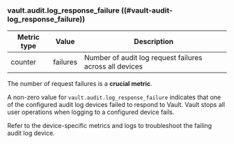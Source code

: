 ### vault.audit.log_response_failure ((#vault-audit-log_response_failure))

Metric type | Value    | Description
----------- | -------- | -----------
counter     | failures | Number of audit log request failures across all devices

The number of request failures is a **crucial metric**.

A non-zero value for `vault.audit.log_response_failure` indicates that one of
the configured audit log devices failed to respond to Vault. Vault stops all
user operations when logging to a configured device fails.

Refer to the device-specific metrics and logs to troubleshoot the failing audit
log device.